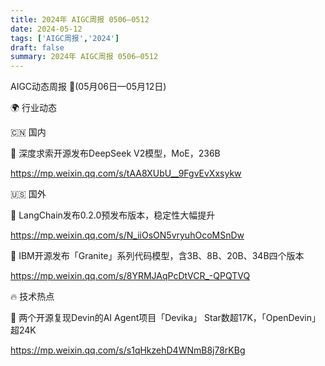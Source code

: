 ```yaml
---
title: 2024年 AIGC周报 0506—0512
date: 2024-05-12
tags: ['AIGC周报','2024']
draft: false
summary: 2024年 AIGC周报 0506—0512
---
```

AIGC动态周报 🚀(05月06日—05月12日)

🌍 行业动态

🇨🇳 国内

📰 深度求索开源发布DeepSeek V2模型，MoE，236B

https://mp.weixin.qq.com/s/tAA8XUbU__9FgvEvXxsykw

🇺🇸 国外

📰 LangChain发布0.2.0预发布版本，稳定性大幅提升

https://mp.weixin.qq.com/s/N_iiOsON5vryuhOcoMSnDw

📰 IBM开源发布「Granite」系列代码模型，含3B、8B、20B、34B四个版本

https://mp.weixin.qq.com/s/8YRMJAqPcDtVCR_-QPQTVQ

🔥 技术热点

📝 两个开源复现Devin的AI Agent项目「Devika」 Star数超17K，「OpenDevin」超24K

https://mp.weixin.qq.com/s/s1qHkzehD4WNmB8j78rKBg